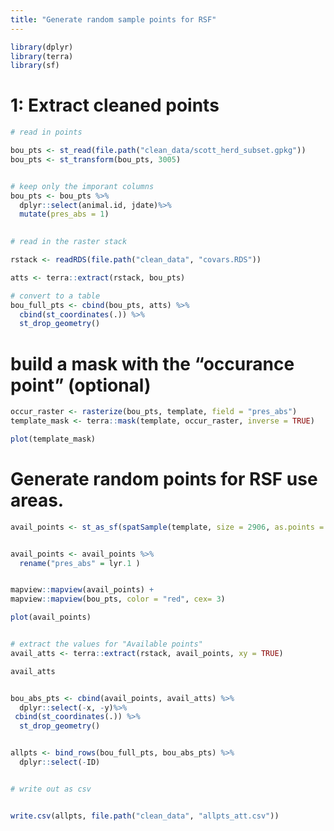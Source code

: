 ```yaml
---
title: "Generate random sample points for RSF"
---
```


```r

library(dplyr)
library(terra)
library(sf)

```


# 1: Extract cleaned points


```r

# read in points 

bou_pts <- st_read(file.path("clean_data/scott_herd_subset.gpkg")) 
bou_pts <- st_transform(bou_pts, 3005)


# keep only the imporant columns
bou_pts <- bou_pts %>% 
  dplyr::select(animal.id, jdate)%>%
  mutate(pres_abs = 1)
  


```



```r
# read in the raster stack 

rstack <- readRDS(file.path("clean_data", "covars.RDS"))

atts <- terra::extract(rstack, bou_pts)

# convert to a table
bou_full_pts <- cbind(bou_pts, atts) %>% 
  cbind(st_coordinates(.)) %>%
  st_drop_geometry()

```


# build a mask with the "occurance point" (optional) 


```r

occur_raster <- rasterize(bou_pts, template, field = "pres_abs")
template_mask <- terra::mask(template, occur_raster, inverse = TRUE)

plot(template_mask)

```

# Generate random points for RSF use areas. 


```r

avail_points <- st_as_sf(spatSample(template, size = 2906, as.points = TRUE, na.rm = TRUE, method = "random")) 


avail_points <- avail_points %>%
  rename("pres_abs" = lyr.1 )


mapview::mapview(avail_points) +
mapview::mapview(bou_pts, color = "red", cex= 3)

plot(avail_points)


# extract the values for "Available points"
avail_atts <- terra::extract(rstack, avail_points, xy = TRUE)

avail_atts


bou_abs_pts <- cbind(avail_points, avail_atts) %>%
  dplyr::select(-x, -y)%>%
 cbind(st_coordinates(.)) %>%
  st_drop_geometry()


allpts <- bind_rows(bou_full_pts, bou_abs_pts) %>% 
  dplyr::select(-ID)


# write out as csv 


write.csv(allpts, file.path("clean_data", "allpts_att.csv"))



```

